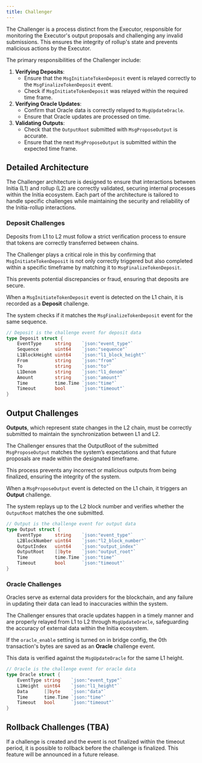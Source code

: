 ```yaml
---
title: Challenger
---
```


The Challenger is a process distinct from the Executor, responsible for monitoring the Executor's output proposals and challenging any invalid submissions. This ensures the integrity of rollup's state and prevents malicious actions by the Executor.

The primary responsibilities of the Challenger include:

1. **Verifying Deposits**:
	- Ensure that the `MsgInitiateTokenDeposit` event is relayed correctly to the `MsgFinalizeTokenDeposit` event.
	- Check if `MsgInitiateTokenDeposit` was relayed within the required time frame.
2. **Verifying Oracle Updates**:
	- Confirm that Oracle data is correctly relayed to `MsgUpdateOracle`.
	- Ensure that Oracle updates are processed on time.
3. **Validating Outputs**:
	- Check that the `OutputRoot` submitted with `MsgProposeOutput` is accurate.
	- Ensure that the next `MsgProposeOutput` is submitted within the expected time frame.

## Detailed Architecture

The Challenger architecture is designed to ensure that interactions between Initia (L1) and rollup (L2) are correctly validated, securing internal processes within the Initia ecosystem. Each part of the architecture is tailored to handle specific challenges while maintaining the security and reliability of the Initia-rollup interactions.

### Deposit Challenges

Deposits from L1 to L2 must follow a strict verification process to ensure that tokens are correctly transferred between chains. 

The Challenger plays a critical role in this by confirming that `MsgInitiateTokenDeposit` is not only correctly triggered but also completed within a specific timeframe by matching it to `MsgFinalizeTokenDeposit`.

This prevents potential discrepancies or fraud, ensuring that deposits are secure.

When a `MsgInitiateTokenDeposit` event is detected on the L1 chain, it is recorded as a **Deposit** challenge.

The system checks if it matches the `MsgFinalizeTokenDeposit` event for the same sequence.

```go
// Deposit is the challenge event for deposit data
type Deposit struct {
	EventType     string    `json:"event_type"`
	Sequence      uint64    `json:"sequence"`
	L1BlockHeight uint64    `json:"l1_block_height"`
	From          string    `json:"from"`
	To            string    `json:"to"`
	L1Denom       string    `json:"l1_denom"`
	Amount        string    `json:"amount"`
	Time          time.Time `json:"time"`
	Timeout       bool      `json:"timeout"`
}
```

## Output Challenges

**Outputs**, which represent state changes in the L2 chain, must be correctly submitted to maintain the synchronization between L1 and L2. 

The Challenger ensures that the OutputRoot of the submitted `MsgProposeOutput` matches the system’s expectations and that future proposals are made within the designated timeframe. 

This process prevents any incorrect or malicious outputs from being finalized, ensuring the integrity of the system. 

When a `MsgProposeOutput` event is detected on the L1 chain, it triggers an **Output** challenge.

The system replays up to the L2 block number and verifies whether the `OutputRoot` matches the one submitted.

```go
// Output is the challenge event for output data
type Output struct {
	EventType     string    `json:"event_type"`
	L2BlockNumber uint64    `json:"l2_block_number"`
	OutputIndex   uint64    `json:"output_index"`
	OutputRoot    []byte    `json:"output_root"`
	Time          time.Time `json:"time"`
	Timeout       bool      `json:"timeout"`
}
```

### Oracle Challenges

Oracles serve as external data providers for the blockchain, and any failure in updating their data can lead to inaccuracies within the system.

The Challenger ensures that oracle updates happen in a timely manner and are properly relayed from L1 to L2 through `MsgUpdateOracle`, safeguarding the accuracy of external data within the Initia ecosystem.

If the `oracle_enable` setting is turned on in bridge config, the 0th transaction's bytes are saved as an **Oracle** challenge event. 

This data is verified against the `MsgUpdateOracle` for the same L1 height.

```go
// Oracle is the challenge event for oracle data
type Oracle struct {
	EventType string    `json:"event_type"`
	L1Height  uint64    `json:"l1_height"`
	Data      []byte    `json:"data"`
	Time      time.Time `json:"time"`
	Timeout   bool      `json:"timeout"`
}
```

## Rollback Challenges (TBA)

If a challenge is created and the event is not finalized within the timeout period, it is possible to rollback before the challenge is finalized. This feature will be announced in a future release.
